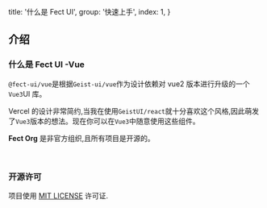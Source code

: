   title: '什么是 Fect UI',
  group: '快速上手',
  index: 1,
}

## 介绍

### 什么是 Fect UI -Vue

`@fect-ui/vue`是根据`Geist-ui/vue`作为设计依赖对 vue2 版本进行升级的一个`Vue3`UI 库。

Vercel 的设计非常简约,当我在使用`GeistUI/react`就十分喜欢这个风格,因此萌发了`Vue3`版本的想法。现在你可以在`Vue3`中随意使用这些组件。

**Fect Org** 是非官方组织,且所有项目是开源的。

<br />

### 开源许可

项目使用 [MIT LICENSE](https://github.com/fect-org/Yuki/blob/master/LICENSE) 许可证.
